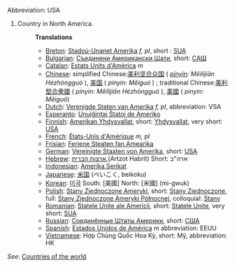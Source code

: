 Abbreviation: USA

# Country in North America.
#:'''Translations'''
#:*[[Breton]]: [[Stadoù-Unanet Amerika]] ''f, pl'', short : [[SUA]]
#:*[[Bulgarian]]: [[Съединени Американски Щати]], short: [[САЩ]]
#:*[[Catalan]]: [[Estats Units d'Amèrica]] ''m''
#:*[[Chinese]]: simplified Chinese:[[美利坚合众国]] ( ''[[pinyin]]: Měilìjiān Hézhòngguó'' ), [[美国]] ( ''pinyin: Měiguó'' ) ; traditional Chinese:[[美利堅合衆國]] ( ''pinyin: Měilìjiān Hézhòngguó'' ), [[美國]] ( ''pinyin: Měiguó'') 
#:*[[Dutch]]: [[Verenigde Staten van Amerika]] ''f, pl'', abbreviation: VSA
#:*[[Esperanto]]: [[Unuiĝintaj Ŝtatoj de Ameriko]]
#:*[[Finnish]]: [[Amerikan Yhdysvallat]], short: [[Yhdysvallat]], very short: [[USA]]
#:*[[French]]: [[États-Unis d'Amérique]] ''m, pl''
#:*[[Frisian]]: [[Feriene Steaten fan Amearika]]
#:*[[German]]: [[Vereinigte Staaten von Amerika]], short: [[USA]]
#:*[[Hebrew]]: [[ארצות הברית]],(Artzot Habrit) Short: ארה"ב
#:*[[Indonesian]]: [[Amerika Serikat]]
#:*[[Japanese]]: [[米国]] (べいこく, beikoku)
#:*[[Korean]]: [[미국]] South: [美國] North: [米國] (mi-gwuk)
#:*[[Polish]]: [[Stany Zjednoczone Ameryki]], short: [[Stany Zjednoczone]], full: [[Stany Zjednoczone Ameryki Północnej]], colloquial: [[Stany]]
#:*[[Romanian]]: [[Statele Unite ale Americii]], short: [[Statele Unite]], very short: [[SUA]]
#:*[[Russian]]: [[Соединённые Штаты Америки]], short: [[США]]
#:*[[Spanish]]: [[Estados Unidos de América]] ''m'' abbreviation: EEUU
#:*[[Vietnamese]]: Hợp Chủng Quốc Hoa Kỳ, short: Mỹ, abbreviation: HK
''See:'' [[Countries of the world]]